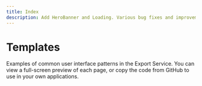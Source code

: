 ```yaml
---
title: Index
description: Add HeroBanner and Loading. Various bug fixes and improvements.
---
```


# Templates

Examples of common user interface patterns in the Export Service. You can view a full-screen preview of each page, or copy the code from GitHub to use in your own applications.
